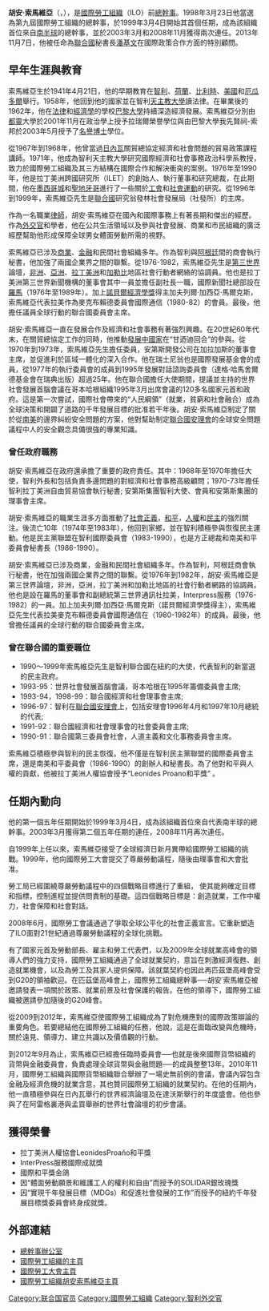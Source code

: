 {{blpunsourced|time=2015-06-24T06:38:33+00:00}}
{{Infobox officeholder | name=Juan Somavía
| nationality= {{CHI}}
| image=Juan Somavia - World Economic Forum Annual Meeting 2012.jpg
| order=[[國際勞工組織|国际劳工组织总干事]]
| term_start=1999-3-4
| term_end=2012-9-30
| predecessor={{tsl|en|Michel Hansenne||Michel Hansenne}}
| successor={{tsl|en|Guy Ryder||Guy Ryder}}
|office2      ={{tsl|en|Permanent Representative of Chile to the United Nations||智利常驻联合国代表}}
|appointer2   = [[帕特里西奥·艾尔温|帕特里西奥·艾尔温]]
|term_start2  = 1990
|term_end2    = 1999
|predecessor2 = Pedro Daza Valenzuela
|successor2   = {{tsl|en|Juan Gabriel Valdés||Juan Gabriel Valdés Soublette}}
| birth_date={{birth date and age|1941|4|21}}
| birth_place=[[智利|智利]]
| death_date=
| death_place=
| spouse=Adriana Santa Cruz | party=
| vicepresident=
}}
'''胡安·索馬維亞'''（{{lang-es|Juan Somavía}}，{{bd|1941年|4月11日}}），是[[國際勞工組織|國際勞工組織]]（ILO）前[[總幹事|總幹事]]。1998年3月23日他當選為第九屆國際勞工組織的總幹事，於1999年3月4日開始其首個任期，成為該組織首位來自[[南半球|南半球]]的總幹事，並於2003年3月和2008年11月獲得兩次連任。2013年11月7日，他被任命為[[聯合國|聯合國]]秘書長[[潘基文|潘基文]]在國際政策合作方面的特別顧問。

== 早年生涯與教育 ==
索馬維亞生於1941年4月21日，他的早期教育在[[智利|智利]]、[[荷蘭|荷蘭]]、[[比利時|比利時]]、[[美國|美國]]和[[厄瓜多爾|厄瓜多爾]]舉行。1958年，他回到他的國家並在智利[[天主教大學|天主教大學]]讀法律。在畢業後的1962年，他在[[法律|法律]]和[[經濟學|經濟學]]的學校[[巴黎大學|巴黎大學]]持續深造經濟發展。索馬維亞分別由[[都靈|都靈]]大學於2001年11月在政治學上授予拉瑞爾榮譽學位與由巴黎大學我先賢祠-索邦於2003年5月授予了[[名譽博士|名譽博士]]學位。

從1967年到1968年，他曾當過[[日內瓦|日內瓦]]關貿總協定經濟和社會問題的貿易政策課程講師。1971年，他成為智利天主教大學研究國際經濟和社會事務政治科學系教授，致力於國際勞工組織及其三方結構在國際合作和解決衝突的案例。1976年至1990年，他是拉丁美洲跨國研究所（ILET）的創始人、執行董事和研究總裁，在此期間，他在[[墨西哥城|墨西哥城]]和[[聖地牙哥|聖地牙哥]]進行了一些關於[[工會|工會]]和[[社會運動|社會運動]]的研究。從1996年到1999年，索馬維亞先生是[[聯合國|聯合國]]研究翁發林社會發展局（社發所）的主席。

作為一名職業[[律師|律師]]，胡安·索馬維亞在國內和國際事務上有著長期和傑出的經歷。作為[[外交官|外交官]]和學者，他在公共生活領域以及參與社會發展、商業和市民組織的廣泛經歷幫助他形成保障全球男女體面勞動所需的視野。

索馬維亞已涉及[[商業|商業]]、[[金融|金融]]和民間社會組織多年。作為智利與[[阿根廷|阿根廷]]間的商會執行秘書，他加強了兩國企業界之間的聯繫。從1976-1982，索馬維亞先生是[[第三世界|第三世界]]論壇，[[非洲|非洲]]、[[亞洲|亞洲]]、[[拉丁美洲|拉丁美洲]]和[[加勒比|加勒比]]地區社會行動者網絡的協調員。他也是拉丁美洲第三世界新聞機構的董事會其中一員並擔任副社長一職，國際新聞社總部設在[[羅馬|羅馬]]（1976年至1989年）。加上[[諾貝爾經濟學獎|諾貝爾經濟學獎]]得主加夫列爾·加西亞·馬爾克斯，索馬維亞代表拉美作為麥克布賴德委員會國際通信（1980-82）的會員。最後，他擔任議員全球行動的聯合國委員會主席。

胡安·索馬維亞一直在發展合作及經濟和社會事務有著強烈興趣。在20世紀60年代末，在關貿總協定工作的同時，他推動[[發展中國家|發展中國家]]在“甘迺迪回合”的參與。從1970年到1973年，索馬維亞先生擔任委員，安第斯開發公司在加拉加斯的董事會主席，並促進利於區域一體化的深入合作。他在瑞士尼翁也是國際發展基金會的成員，從1977年的執行委員會的成員到1995年發展對話諮詢委員會（達格·哈馬舍爾德基金會在瑞典出版）超過25年。他在聯合國擔任大使期間，提議並主持的世界社會發展首腦會議在哥本哈根組織1995年3月出席會議的120多名國家元首和政府。這是第一次嘗試，國際社會帶來的“人民綱領”（就業，貧窮和社會融合）成為全球決策和開闢了道路的千年發展目標的批准若干年後。胡安·索馬維亞制定了關於從[[南美|南美]]的邊界糾紛安全問題的方案，他對幫助制定[[聯合國安理會|聯合國安理會]]的全球安全問題議程中人的安全觀念具備很強的專業知識。

=== 曾任政府職務 ===
胡安·索馬維亞在政府還承擔了重要的政府責任。其中：1968年至1970年擔任大使，智利外長和包括負責多邊問題的對經濟和社會事務高級顧問；1970-73年擔任智利拉丁美洲自由貿易協會執行秘書; 安第斯集團智利大使、會員和安第斯集團的理事會主席。

胡安·索馬維亞的職業生涯多方面推動了[[社會正義|社會正義]]，[[和平|和平]]，[[人權|人權]]和[[民主|民主]]的強烈關注。後流亡10年（1974年至1983年），他回到家鄉，並在智利積極參與恢復民主運動。他是民主黨聯盟在智利國際委員會（1983-1990），也是方正總裁和南美和平委員會秘書長（1986-1990）。

胡安·索馬維亞已涉及商業，金融和民間社會組織多年。作為智利，阿根廷商會執行秘書，他在加強兩國企業界之間的聯繫。從1976年到1982年，胡安·索馬維亞是第三世界論壇，非洲，亞洲，拉丁美洲和加勒比地區的社會行動者網路的協調員。他也是設在羅馬的董事會和副總統第三世界通訊社拉美，Interpress服務（1976-1982）的一員。加上加夫列爾·加西亞·馬爾克斯（諾貝爾經濟學獎得主），索馬維亞先生代表拉美麥克布賴德委員會國際通信在（1980-1982年）的成員。最後，他曾擔任議員的全球行動的聯合國委員會主席。

=== 曾在聯合國的重要職位 ===
*1990〜1999年索馬維亞先生是智利聯合國在紐約的大使，代表智利的新當選的民主政府。
*1993-95：世界社會發展首腦會議，哥本哈根在1995年籌備委員會主席;
*1993-94，1998-99：聯合國經濟和社會理事會主席;
*1996-97：智利在[[聯合國安理會|聯合國安理會]]上，包括安理會1996年4月和1997年10月總統的代表;
*1991-92：聯合國經濟和社會理事會的社會委員會主席;
*1990-91：聯合國第三委員會社會，人道主義和文化事務委員會主席。

索馬維亞積極參與智利的民主恢復。他不僅是在智利民主黨聯盟的國際委員會主席，還是南美和平委員會（1986-1990）的創辦人和秘書長。為了他對和平與人權的貢獻，他被拉丁美洲人權協會授予“Leonides Proano和平獎” 。

== 任期內動向 ==
他的第一個五年任期開始於1999年3月4日，成為該組織首位來自代表南半球的總幹事。2003年3月獲得第二個五年任期的連任，2008年11月再次連任。

自1999年上任以來，索馬維亞接受了全球經濟日新月異帶給國際勞工組織的挑戰。1999年，他向國際勞工大會提交了尊嚴勞動議程，隨後由理事會和大會批准。

勞工局已經圍繞尊嚴勞動議程中的四個戰略目標進行了重組， 使其能夠確定目標和指標，控制進程並提供問責制的基礎。這四個戰略目標是：創造就業，工作中權力，社會保障和社會對話。

2008年6月，國際勞工會議通過了爭取全球公平化的社會正義宣言。它重新塑造了ILO面對21世紀通過尊嚴勞動議程的全球化挑戰。

有了國家元首及勞動部長、雇主和勞工代表們，以及2009年全球就業高峰會的領導人們的強力支持，國際勞工組織通過了全球就業契約，意旨在刺激經濟復甦、創造就業機會，以及為勞工及其家人提供保障。該就葉契約也因此再匹茲堡高峰會受到G20的領袖歡迎。在匹茲堡高峰會上，國際勞工組織總幹事──胡安˙索馬維亞被邀請發表一項關於政策、就業前景及社會保護的報告。在他的領導下，國際勞工組織被邀請參加隨後的G20峰會。

從2009到2012年，索馬維亞使國際勞工組織成為了對危機應對的國際政策辯論的重要角色。若要總結他在國際勞工組織的任務，他說，這是在面臨改變與危機時，關於遠見、領導力、建立共識以及價值觀的行動。

到2012年9月為止，索馬維亞已經擔任臨時委員會──也就是後來國際貨幣組織的貨幣與金融委員會，負責處理全球貨幣與金融問題──的成員整整13年。2010年11月，國際勞工組織與國際貨幣組織聯合舉辦了一場史無前例的會議，會議內容包含金融及經濟危機的就業含意，其也贊同國際勞工組織的就業契約。在他的任期內，他一直積極參與在日內瓦舉行的世界經濟論壇及在達沃斯舉行的年度盛會。他也參與了在阿雷格裏港與孟買舉辦的世界社會論壇的初步會議。

== 獲得榮譽 ==
*拉丁美洲人權協會LeonidesProaño和平獎
*InterPress服務國際成就獎
*國際和平獎金鴿
*因“體面勞動願景和維護工人的權利和自由”而授予的SOLIDAR銀玫瑰獎
*因“實現千年發展目標（MDGs）和促進社會發展的工作”而授予的紐約千年發展目標獎委員會終身成就獎。

== 外部連結 ==
*[http://www.ilo.org/global/about-the-ilo/who-we-are/ilo-director-general/lang--en/index.htm 總幹事辦公室] {{Wayback|url=http://www.ilo.org/global/about-the-ilo/who-we-are/ilo-director-general/lang--en/index.htm |date=20200116043640 }}
*[http://www.ilo.org/global/lang--en/index.htm 國際勞工組織的主頁] {{Wayback|url=http://www.ilo.org/global/lang--en/index.htm |date=20130501123208 }}
*[http://www.ilo.org/ilc/ILCSessions/104/lang--en/index.htm 國際勞工大會主頁] {{Wayback|url=http://www.ilo.org/ilc/ILCSessions/104/lang--en/index.htm |date=20210411105300 }}
*[http://www.ilo.org/global/about-the-ilo/who-we-are/ilo-director-general/former-directors-general/WCMS_192716/lang--en/index.htm 國際勞工組織胡安索馬維亞主頁] {{Wayback|url=http://www.ilo.org/global/about-the-ilo/who-we-are/ilo-director-general/former-directors-general/WCMS_192716/lang--en/index.htm |date=20160328151416 }}

{{Authority control}}
{{DEFAULTSORT:somavia}}
[[Category:联合国官员|Category:联合国官员]]
[[Category:國際勞工組織|Category:國際勞工組織]]
[[Category:智利外交官|Category:智利外交官]]